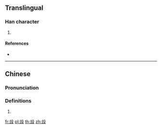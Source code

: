 {{character info/new}}
==Translingual==

===Han character===
{{Han char|rn=79|rad=殳|as=05|sn=9|four=07147|canj=YGHNE|ids=⿰主殳}}

# {{defn|Han|sort=殳05}}

====References====
* {{Han ref|kx=0584.260|dkj=16622|dj=0977.140|hdz=32156.010|uh=6BB6|ud=27574|bh=CF67|bd=53095}}

----

==Chinese==
{{zh-forms}}

===Pronunciation===
{{zh-pron
|m=zhù
|c=zyu3
|h=pfs=
|md=
|mn=
|w=
|mc=y
|oc=y
|cat=
}}

===Definitions===
{{zh-hanzi}}

# {{rfdef|lang=zh}}

[[fr:殶]]
[[pl:殶]]
[[th:殶]]
[[zh:殶]]